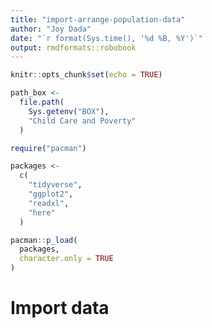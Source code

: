 ```yaml
---
title: "import-arrange-population-data"
author: "Joy Dada"
date: "`r format(Sys.time(), '%d %B, %Y')`"
output: rmdformats::robobook
---
```


```r
knitr::opts_chunk$set(echo = TRUE)

path_box <- 
  file.path(
    Sys.getenv("BOX"),
    "Child Care and Poverty"
  )

require("pacman")

packages <-
  c(
    "tidyverse",
    "ggplot2",
    "readxl",
    "here"
  )

pacman::p_load(
  packages,
  character.only = TRUE
)
```


# Import data